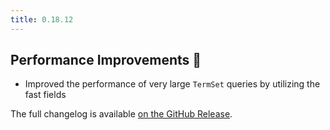 ```yaml
---
title: 0.18.12
---
```


## Performance Improvements 🚀

- Improved the performance of very large `TermSet` queries by utilizing the fast fields

The full changelog is available [on the GitHub Release](https://github.com/paradedb/paradedb/releases/tag/v0.18.12).
